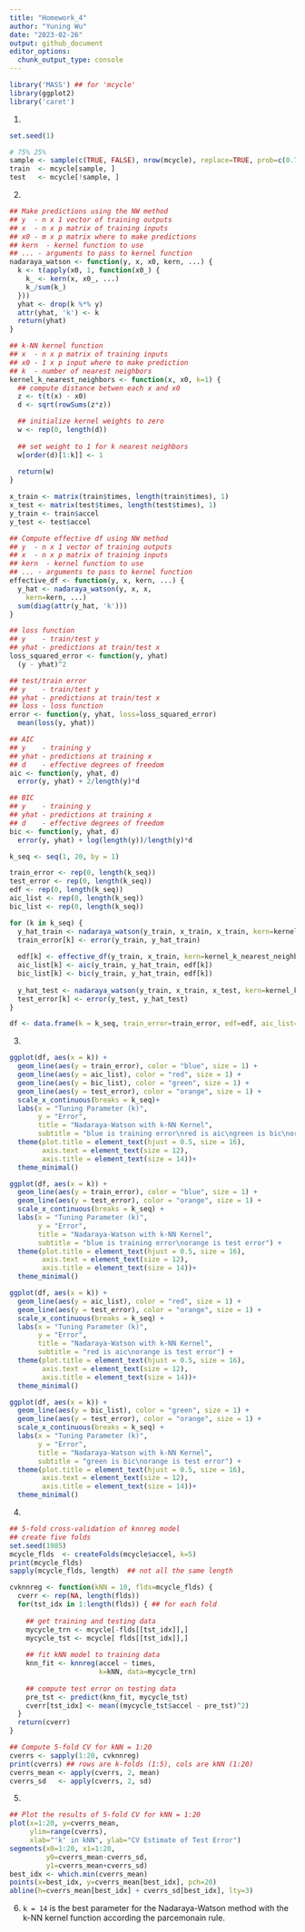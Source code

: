 ```yaml
---
title: "Homework_4"
author: "Yuning Wu"
date: "2023-02-26"
output: github_document
editor_options: 
  chunk_output_type: console
---
```


```r
library('MASS') ## for 'mcycle'
library(ggplot2)
library('caret')
```

1. 
```r
set.seed(1)

# 75% 25%
sample <- sample(c(TRUE, FALSE), nrow(mcycle), replace=TRUE, prob=c(0.75,0.25))
train  <- mcycle[sample, ]
test   <- mcycle[!sample, ]
```

2. 
```r
## Make predictions using the NW method
## y  - n x 1 vector of training outputs
## x  - n x p matrix of training inputs
## x0 - m x p matrix where to make predictions
## kern  - kernel function to use
## ... - arguments to pass to kernel function
nadaraya_watson <- function(y, x, x0, kern, ...) {
  k <- t(apply(x0, 1, function(x0_) {
    k_ <- kern(x, x0_, ...)
    k_/sum(k_)
  }))
  yhat <- drop(k %*% y)
  attr(yhat, 'k') <- k
  return(yhat)
}

## k-NN kernel function
## x  - n x p matrix of training inputs
## x0 - 1 x p input where to make prediction
## k  - number of nearest neighbors
kernel_k_nearest_neighbors <- function(x, x0, k=1) {
  ## compute distance betwen each x and x0
  z <- t(t(x) - x0)
  d <- sqrt(rowSums(z*z))

  ## initialize kernel weights to zero
  w <- rep(0, length(d))
  
  ## set weight to 1 for k nearest neighbors
  w[order(d)[1:k]] <- 1
  
  return(w)
}

x_train <- matrix(train$times, length(train$times), 1)
x_test <- matrix(test$times, length(test$times), 1)
y_train <- train$accel
y_test <- test$accel
```

```r
## Compute effective df using NW method
## y  - n x 1 vector of training outputs
## x  - n x p matrix of training inputs
## kern  - kernel function to use
## ... - arguments to pass to kernel function
effective_df <- function(y, x, kern, ...) {
  y_hat <- nadaraya_watson(y, x, x,
    kern=kern, ...)
  sum(diag(attr(y_hat, 'k')))
}

## loss function
## y    - train/test y
## yhat - predictions at train/test x
loss_squared_error <- function(y, yhat)
  (y - yhat)^2

## test/train error
## y    - train/test y
## yhat - predictions at train/test x
## loss - loss function
error <- function(y, yhat, loss=loss_squared_error)
  mean(loss(y, yhat))

## AIC
## y    - training y
## yhat - predictions at training x
## d    - effective degrees of freedom
aic <- function(y, yhat, d)
  error(y, yhat) + 2/length(y)*d

## BIC
## y    - training y
## yhat - predictions at training x
## d    - effective degrees of freedom
bic <- function(y, yhat, d)
  error(y, yhat) + log(length(y))/length(y)*d
```

```r
k_seq <- seq(1, 20, by = 1)

train_error <- rep(0, length(k_seq))
test_error <- rep(0, length(k_seq))
edf <- rep(0, length(k_seq))
aic_list <- rep(0, length(k_seq))
bic_list <- rep(0, length(k_seq))

for (k in k_seq) {
  y_hat_train <- nadaraya_watson(y_train, x_train, x_train, kern=kernel_k_nearest_neighbors, k=k)
  train_error[k] <- error(y_train, y_hat_train)
  
  edf[k] <- effective_df(y_train, x_train, kern=kernel_k_nearest_neighbors, k=k)
  aic_list[k] <- aic(y_train, y_hat_train, edf[k])
  bic_list[k] <- bic(y_train, y_hat_train, edf[k])
  
  y_hat_test <- nadaraya_watson(y_train, x_train, x_test, kern=kernel_k_nearest_neighbors, k=k)
  test_error[k] <- error(y_test, y_hat_test)
}

df <- data.frame(k = k_seq, train_error=train_error, edf=edf, aic_list=aic_list, bic_list=bic_list, test_error=test_error)
```

3.
```r
ggplot(df, aes(x = k)) +
  geom_line(aes(y = train_error), color = "blue", size = 1) +
  geom_line(aes(y = aic_list), color = "red", size = 1) +
  geom_line(aes(y = bic_list), color = "green", size = 1) +
  geom_line(aes(y = test_error), color = "orange", size = 1) +
  scale_x_continuous(breaks = k_seq)+
  labs(x = "Tuning Parameter (k)",
       y = "Error",
       title = "Nadaraya-Watson with k-NN Kernel",
       subtitle = "blue is training error\nred is aic\ngreen is bic\norange is test error") +
  theme(plot.title = element_text(hjust = 0.5, size = 16),
        axis.text = element_text(size = 12),
        axis.title = element_text(size = 14))+
  theme_minimal()
```

```r
ggplot(df, aes(x = k)) +
  geom_line(aes(y = train_error), color = "blue", size = 1) +
  geom_line(aes(y = test_error), color = "orange", size = 1) +
  scale_x_continuous(breaks = k_seq) +
  labs(x = "Tuning Parameter (k)",
       y = "Error",
       title = "Nadaraya-Watson with k-NN Kernel",
       subtitle = "blue is training error\norange is test error") +
  theme(plot.title = element_text(hjust = 0.5, size = 16),
        axis.text = element_text(size = 12),
        axis.title = element_text(size = 14))+
  theme_minimal()
```

```r
ggplot(df, aes(x = k)) +
  geom_line(aes(y = aic_list), color = "red", size = 1) +
  geom_line(aes(y = test_error), color = "orange", size = 1) +
  scale_x_continuous(breaks = k_seq) +
  labs(x = "Tuning Parameter (k)",
       y = "Error",
       title = "Nadaraya-Watson with k-NN Kernel",
       subtitle = "red is aic\norange is test error") +
  theme(plot.title = element_text(hjust = 0.5, size = 16),
        axis.text = element_text(size = 12),
        axis.title = element_text(size = 14))+
  theme_minimal()
```

```r
ggplot(df, aes(x = k)) +
  geom_line(aes(y = bic_list), color = "green", size = 1) +
  geom_line(aes(y = test_error), color = "orange", size = 1) +
  scale_x_continuous(breaks = k_seq) +
  labs(x = "Tuning Parameter (k)",
       y = "Error",
       title = "Nadaraya-Watson with k-NN Kernel",
       subtitle = "green is bic\norange is test error") +
  theme(plot.title = element_text(hjust = 0.5, size = 16),
        axis.text = element_text(size = 12),
        axis.title = element_text(size = 14))+
  theme_minimal()
```

4. 
```r
## 5-fold cross-validation of knnreg model
## create five folds
set.seed(1985)
mcycle_flds  <- createFolds(mcycle$accel, k=5)
print(mcycle_flds)
sapply(mcycle_flds, length)  ## not all the same length

cvknnreg <- function(kNN = 10, flds=mcycle_flds) {
  cverr <- rep(NA, length(flds))
  for(tst_idx in 1:length(flds)) { ## for each fold
    
    ## get training and testing data
    mycycle_trn <- mcycle[-flds[[tst_idx]],]
    mycycle_tst <- mcycle[ flds[[tst_idx]],]
    
    ## fit kNN model to training data
    knn_fit <- knnreg(accel ~ times,
                      k=kNN, data=mycycle_trn)
    
    ## compute test error on testing data
    pre_tst <- predict(knn_fit, mycycle_tst)
    cverr[tst_idx] <- mean((mycycle_tst$accel - pre_tst)^2)
  }
  return(cverr)
}

## Compute 5-fold CV for kNN = 1:20
cverrs <- sapply(1:20, cvknnreg)
print(cverrs) ## rows are k-folds (1:5), cols are kNN (1:20)
cverrs_mean <- apply(cverrs, 2, mean)
cverrs_sd   <- apply(cverrs, 2, sd)
```


5.
```r
## Plot the results of 5-fold CV for kNN = 1:20
plot(x=1:20, y=cverrs_mean, 
     ylim=range(cverrs),
     xlab="'k' in kNN", ylab="CV Estimate of Test Error")
segments(x0=1:20, x1=1:20,
         y0=cverrs_mean-cverrs_sd,
         y1=cverrs_mean+cverrs_sd)
best_idx <- which.min(cverrs_mean)
points(x=best_idx, y=cverrs_mean[best_idx], pch=20)
abline(h=cverrs_mean[best_idx] + cverrs_sd[best_idx], lty=3)
```

6.
`k = 14` is the best parameter for the Nadaraya-Watson method with the k-NN kernel function according the parcemonain rule.

